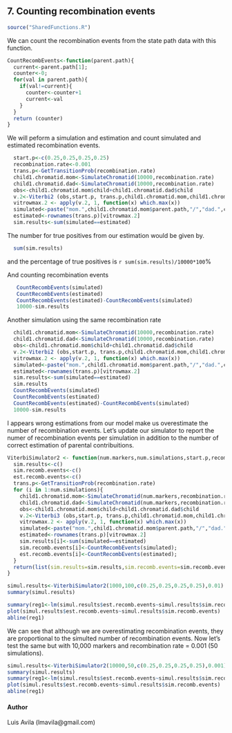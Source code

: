7. Counting recombination events
----------------------------------
```r

source("SharedFunctions.R")

```
We can count the recombination events from the state path data with this function.
```r
CountRecombEvents<-function(parent.path){
  current<-parent.path[1];
  counter<-0;
  for(val in parent.path){
    if(val!=current){
      counter<-counter+1
      current<-val
    }
  }
  return (counter)
}

```
We will peform a simulation and estimation and count simulated and estimated recombination events.
```r
  start.p<-c(0.25,0.25,0.25,0.25)
  recombination.rate<-0.001
  trans.p<-GetTransitionProb(recombination.rate)
  child1.chromatid.mom<-SimulateChromatid(10000,recombination.rate) 
  child1.chromatid.dad<-SimulateChromatid(10000,recombination.rate)
  obs<-child1.chromatid.mom$child+child1.chromatid.dad$child
  v.2<-Viterbi2 (obs,start.p, trans.p,child1.chromatid.mom,child1.chromatid.dad)
  vitrowmax.2 <- apply(v.2, 1, function(x) which.max(x))
  simulated<-paste("mom.",child1.chromatid.mom$parent.path,"/","dad.",child1.chromatid.dad$parent.path,sep="")
  estimated<-rownames(trans.p)[vitrowmax.2]
  sim.results<-sum(simulated==estimated)
```
The number for true positives from our estimation would be given by. 
```r
  sum(sim.results)
```
and the percentage of true positives is `r sum(sim.results)/10000*100`%

And counting recombination events
```r
   CountRecombEvents(simulated)
   CountRecombEvents(estimated)
   CountRecombEvents(estimated)-CountRecombEvents(simulated)
   10000-sim.results
```
Another simulation using the same recombination rate
```r
  child1.chromatid.mom<-SimulateChromatid(10000,recombination.rate) 
  child1.chromatid.dad<-SimulateChromatid(10000,recombination.rate)
  obs<-child1.chromatid.mom$child+child1.chromatid.dad$child
  v.2<-Viterbi2 (obs,start.p, trans.p,child1.chromatid.mom,child1.chromatid.dad)
  vitrowmax.2 <- apply(v.2, 1, function(x) which.max(x))
  simulated<-paste("mom.",child1.chromatid.mom$parent.path,"/","dad.",child1.chromatid.dad$parent.path,sep="")
  estimated<-rownames(trans.p)[vitrowmax.2]
  sim.results<-sum(simulated==estimated)
  sim.results
  CountRecombEvents(simulated)
  CountRecombEvents(estimated)
  CountRecombEvents(estimated)-CountRecombEvents(simulated)
  10000-sim.results
```
I appears wrong estimations from our model make us overestimate the number of recombination events.
Let's update our simulator to report the numer of recombination events per simulation in 
addition to the number of correct estimation of parental contribuitions.
```r
ViterbiSimulator2 <- function(num.markers,num.simulations,start.p,recombination.rate){ 
  sim.results<-c()
  sim.recomb.events<-c()
  est.recomb.events<-c()
  trans.p<-GetTransitionProb(recombination.rate)
  for (i in 1:num.simulations){
    child1.chromatid.mom<-SimulateChromatid(num.markers,recombination.rate) #100 markers
    child1.chromatid.dad<-SimulateChromatid(num.markers,recombination.rate)
    obs<-child1.chromatid.mom$child+child1.chromatid.dad$child
    v.2<-Viterbi3 (obs,start.p, trans.p,child1.chromatid.mom,child1.chromatid.dad)
    vitrowmax.2 <- apply(v.2, 1, function(x) which.max(x))
    simulated<-paste("mom.",child1.chromatid.mom$parent.path,"/","dad.",child1.chromatid.dad$parent.path,sep="")
    estimated<-rownames(trans.p)[vitrowmax.2]
    sim.results[i]<-sum(simulated==estimated)
    sim.recomb.events[i]<-CountRecombEvents(simulated);
    est.recomb.events[i]<-CountRecombEvents(estimated);
  }
  return(list(sim.results=sim.results,sim.recomb.events=sim.recomb.events,est.recomb.events=est.recomb.events))
}  

simul.results<-ViterbiSimulator2(1000,100,c(0.25,0.25,0.25,0.25),0.01)
summary(simul.results)

summary(reg1<-lm(simul.results$est.recomb.events~simul.results$sim.recomb.events))
plot(simul.results$est.recomb.events~simul.results$sim.recomb.events)
abline(reg1)


```

We can see that although we are overestimating recombination events, they are proportional to the simulted number of recombination events.
Now let's test the same but with 10,000 markers and recombination rate = 0.001 (50 simulations).

```r
simul.results<-ViterbiSimulator2(10000,50,c(0.25,0.25,0.25,0.25),0.001)
summary(simul.results)
summary(reg1<-lm(simul.results$est.recomb.events~simul.results$sim.recomb.events))
plot(simul.results$est.recomb.events~simul.results$sim.recomb.events)
abline(reg1)
```

#### Author
Luis Avila (lmavila@gmail.com)